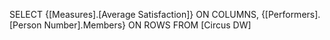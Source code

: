 SELECT {[Measures].[Average Satisfaction]} ON COLUMNS,
    {[Performers].[Person Number].Members} ON ROWS
FROM [Circus DW]

